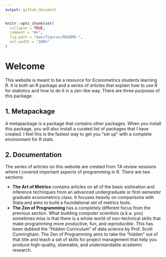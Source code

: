 ```yaml
---
output: github_document
---
```


<!-- index.md is generated from index.Rmd. Please edit that file -->

```r
knitr::opts_chunk$set(
  collapse = TRUE,
  comment = "#>",
  fig.path = "man/figures/README-",
  out.width = "100%"
)
```

# Welcome

This website is meant to be a resource for Econometrics students learning R. It is both an R package and a series of articles that explain how to use R for statistics and how to do it in a zen-like way. There are three purposes of this package:

## 1. Metapackage

A metapackage is a package that contains other packages. When you install this package, you will also install a curated list of packages that I have created. I feel this is the fastest way to get you "set up" with a complete environment for R stats.

## 2. Documentation

The series of articles on this website are created from TA review sessions where I covered important aspects of programming in R. There are two sections:

* **The Art of Metrics** contains articles on all of the basic estimation and inference techniques from an advanced undergraduate or first-semester graduate econometrics class. It focuses heavily on comparisons with Stata and aims to build a foundational set of metrics tools.
* **The Zen of Programming** has a completely different focus from the previous section. What budding computer scientists (a.k.a. you) sometimes miss is that there is a whole world of non-technical skills that make programming more productive, fun, and _reproducible_. This has been dubbed the "Hidden Curriculum" of data science by Prof. Scott Cunningham. The Zen of Programming aims to take the "hidden" out of that title and teach a set of skills for project management that help you produce high-quality, shareable, and understandable academic research.
